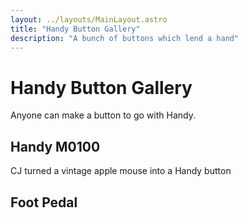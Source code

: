 ```yaml
---
layout: ../layouts/MainLayout.astro
title: "Handy Button Gallery"
description: "A bunch of buttons which lend a hand"
---
```


# Handy Button Gallery

Anyone can make a button to go with Handy.

## Handy M0100

CJ turned a vintage apple mouse into a Handy button

## Foot Pedal